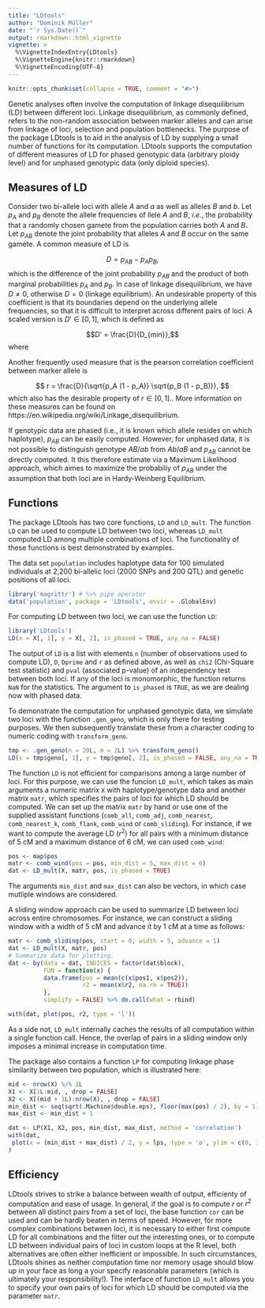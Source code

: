 ```yaml
---
title: "LDtools"
author: "Dominik Müller"
date: "`r Sys.Date()`"
output: rmarkdown::html_vignette
vignette: >
  %\VignetteIndexEntry{LDtools}
  %\VignetteEngine{knitr::rmarkdown}
  %\VignetteEncoding{UTF-8}
---
```


```r
knitr::opts_chunk$set(collapse = TRUE, comment = "#>")
```

Genetic analyses often involve the computation of linkage disequilibrium (LD)
between different loci. Linkage disequilibrium, as commonly defined, refers to
the non-random association between marker alleles and can arise from linkage of
loci, selection and population bottlenecks. The purpose of the package LDtools
is to aid in the analysis of LD by supplying a small number of functions for its
computation. LDtools supports the computation of different measures of LD for
phased genotypic data (arbitrary ploidy level) and for unphased genotypic data
(only diploid species).

## Measures of LD
Consider two bi-allele loci with allele $A$ and $a$ as well as alleles $B$ and $b$. Let $p_A$ and $p_B$ denote the allele frequencies of llele $A$ and $B$, *i.e.*, the probability that a randomly chosen gamete from the population carries both $A$ and $B$. Let $p_{AB}$ denote the joint probability that alleles $A$ and $B$ occur on the same gamete. A common measure of LD is

$$D = p_{AB} - p_A p_B,$$
which is the difference of the joint probability $p_{AB}$ and the product of both marginal probabilities $p_A$ and $p_B$. In case of linkage disequilibrium, we have $D \neq 0$, otherwise $D = 0$ (linkage equilibrium). An undesirable property of this coefficient is that its boundaries depend on the underlying allele frequencies, so that it is difficult to interpret across different pairs of loci. A scaled version is $D' \in [0, 1]$, which is defined as

$$D' = \frac{D}{D_{min}},$$
where
 \begin{equation}
    D_{min}=
    \begin{cases}
      \max \left \{-p_A p_B, -(1 - p_A) (1 - p_B) \right \}, & \text{if}\ D < 0 \\
      \min \left \{p_A (1 - p_B), (1 - p_A) p_B \right \}, & \text{otherwise.}
    \end{cases}
  \end{equation}

Another frequently used measure that is the pearson correlation coefficient between marker allele is

$$
r = \frac{D}{\sqrt{p_A (1 - p_A)} \sqrt{p_B (1 - p_B)}},
$$
which also has the desirable property of $r \in [0, 1].$. More information on these measures can be found on https://en.wikipedia.org/wiki/Linkage_disequilibrium.

If genotypic data are phased (i.e., it is known which allele resides on which haplotype), $p_{AB}$ can be easily computed. However, for unphased data, it is not possible to distinguish genotype $AB/ab$ from $Ab/aB$ and $p_{AB}$ cannot be directly computed. It this therefore estimate via a Maximum Likelihood approach, which aimes to maximize the probabiliy of $p_{AB}$ under the assumption that both loci are in Hardy-Weinberg Equilibrium.

## Functions
The package LDtools has two core functions, `LD` and `LD_mult`. The function `LD` can be used to compute LD between two loci, whereas `LD_mult` computed LD among multiple combinations of loci. The functionality of these functions is best demonstrated by examples.

The data set `population` includes haplotype data for 100 simulated individuals at 2,200 bi-allelic loci (2000 SNPs and 200 QTL) and genetic positions of all loci.
```r
library('magrittr') # %>% pipe operator
data('population', package = 'LDtools', envir = .GlobalEnv)
```

For computing LD between two loci, we can use the function `LD`:

```r
library('LDtools')
LD(x = X[, 1], y = X[, 2], is_phased = TRUE, any_na = FALSE)
```

The output of `LD` is a list with elements `n` (number of observations used to compute LD), `D`, `Dprime` and `r` as defined above, as well as `chi2` (Chi-Square test statistic) and `pval` (associated p-value) of an independency test between both loci. If any of the loci is monomorphic, the function returns `NaN` for the statistics. The argument to `is_phased` is `TRUE`, as we are dealing now with phased data.

To demonstrate the computation for unphased genotypic data, we simulate two loci with the function `.gen_geno`, which is only there for testing purposes. We then subsequently translate these from a character coding to numeric coding with `transform_geno`.
```r
tmp <- .gen_geno(n = 20L, m = 2L) %>% transform_geno()
LD(x = tmp$geno[, 1], y = tmp$geno[, 2], is_phased = FALSE, any_na = TRUE)
```


The function `LD` is not efficient for comparisons among a large number of loci.
For this purpose, we can use the funcion `LD_mult`, which takes as main
arguments a numeric matrix `X` with haplotype/genotype data and another matrix
`matr`, which specifies the pairs of loci for which LD should be computed. We
can set up the matrix `matr` by hand or use one of the supplied assistant
functions (`comb_all`, `comb_adj`, `comb_nearest`, `comb_nearest_k`,
`comb_flank`, `comb_wind` or `comb_sliding`). For instance, if we want to
compute the average LD ($r^2$) for all pairs with a minimum distance of 5 cM and a maximum distance
of 6 cM, we can used `comb_wind`:

```r
pos <- map$pos
matr <- comb_wind(pos = pos, min_dist = 5, max_dist = 6)
dat <- LD_mult(X, matr, pos, is_phased = TRUE)
```
The arguments `min_dist` and `max_dist` can also be vectors, in which case mutliple windows are considered.

A sliding window approach can be used to summarize LD between loci across entire chromosomes. For instance, we can construct a sliding window with a width of 5 cM and advance it by 1 cM at a time as follows:

```r
matr <- comb_sliding(pos, start = 0, width = 5, advance = 1)
dat <- LD_mult(X, matr, pos)
# Summarize data for plotting.
dat <- by(data = dat, INDICES = factor(dat$block),
          FUN = function(x) {
          data.frame(pos = mean(c(x$pos1, x$pos2)),
                     r2 = mean(x$r2, na.rm = TRUE))
          },
          simplify = FALSE) %>% do.call(what = rbind)

with(dat, plot(pos, r2, type = 'l'))
```

As a side not, `LD_mult` internally caches the results of all computation within
a single function call. Hence, the overlap of pairs in a sliding window only
imposes a minimal increase in computation time.

The package also contains a function `LP` for computing linkage phase similarity between two population, which is illustrated here:

```r
mid <- nrow(X) %/% 2L
X1 <- X[1L:mid, , drop = FALSE]
X2 <- X[(mid + 1L):nrow(X), , drop = FALSE]
min_dist <- seq(sqrt(.Machine$double.eps), floor(max(pos) / 2), by = 1)
max_dist <- min_dist + 1

dat <- LP(X1, X2, pos, min_dist, max_dist, method = 'correlation')
with(dat,
 plot(x = (min_dist + max_dist) / 2, y = lps, type = 'o', ylim = c(0, 1))
)
```


## Efficiency
LDtools strives to strike a balance between wealth of output, efficienty of
computation and ease of usage. In general, if the goal is to compute $r$ or
$r^2$ between all distinct pairs from a set of loci, the base function `cor` can be used
and can be hardly beaten in terms of speed. However, for more complex
combinations between loci, it is necessary to either first compute LD for all
combinations and the filter out the interesting ones, or to compute LD between
individual pairs of loci in custom loops at the R level, both alternatives are often either inefficient or impossible.
In such circumstances, LDtools shines as neither computation time nor memory usage should blow up in your face as long a your specify reasonable parameters (which is ultimately your responsibility!). The interface of function `LD_mult` allows you to specify your own pairs of loci for which LD should be computed via the parameter `matr`.
